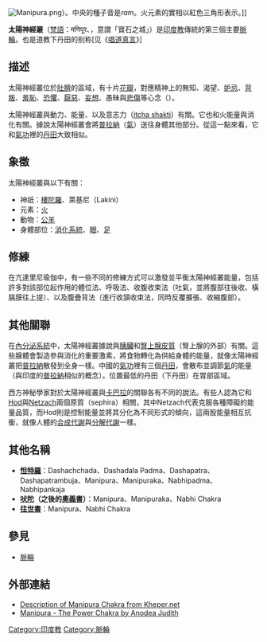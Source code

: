 [[File:Manipura.png|frame]]）。中央的種子音是''ram''。火元素的實相以紅色三角形表示。]]

'''太陽神經叢'''（[[梵語|梵語]]：मणिपूर、{{IAST|Maṇipūra}}，意謂「寶石之城」）是[[印度教|印度教]]傳統的第三個主要[[脈輪|脈輪]]。也是道教下丹田的别称[见《[[唱道真言|唱道真言]]》]

== 描述 ==
太陽神經叢位於[[肚臍|肚臍]]的區域，有十片[[花瓣_(脈輪)|花瓣]]，對應精神上的無知、渴望、[[妒忌|妒忌]]、[[背叛|背叛]]、[[羞恥|羞恥]]、[[恐懼|恐懼]]、[[厭惡|厭惡]]、[[妄想|妄想]]、愚昧與[[悲傷|悲傷]]等心念（{{link-en|vritti|vritti}}）。

太陽神經叢與動力、能量、以及意志力（[[夏克提|itcha shakti]]）有關。它也和火能量與消化有關。據說太陽神經叢會將[[普拉納|普拉納]]（[[氣_(印度醫學)|氣]]）送往身體其他部分。從這一點來看，它和[[氣功|氣功]]裡的[[丹田|丹田]]大致相似。

== 象徵 ==
太陽神經叢與以下有關：
* 神祇：[[樓陀羅|樓陀羅]]、萊基尼（Lakini）
* 元素：[[火|火]]
* 動物：[[羊|公羊]]
* 身體部位：[[消化系統|消化系統]]、[[眼|眼]]、[[腳|足]]

== 修練 ==
在亢達里尼瑜伽中，有一些不同的修練方式可以激發並平衡太陽神經叢能量，包括許多對該部位起作用的體位法、呼吸法、收腹收束法（吐氣，並將腹部往後收、橫膈膜往上提）、以及腹疊背法（進行收頷收束法，同時反覆擴張、收縮腹部）。

== 其他關聯 ==
在[[內分泌系統|內分泌系統]]中，太陽神經叢據說與[[胰臟|胰臟]]和[[腎上腺皮質|腎上腺皮質]]（腎上腺的外部）有關。這些腺體會製造參與消化的重要激素，將食物轉化為供給身體的能量，就像太陽神經叢把[[普拉納|普拉納]]散發到全身一樣。中國的[[氣功|氣功]]裡有三個[[丹田|丹田]]，會散布並調節[[氣|氣]]的能量（與印度的[[普拉納|普拉納]]相似的概念）。位置最低的丹田（下丹田）在胃部區域。

西方神秘學家對於太陽神經叢與[[卡巴拉|卡巴拉]]的關聯各有不同的說法。有些人認為它和[[Hod|Hod]]與[[Netzach|Netzach]]兩個原質（sephira）相關，其中Netzach代表克服各種障礙的能量品質，而Hod則是控制能量並將其分化為不同形式的傾向，這兩股能量相互抗衡，就像人體的[[同化作用|合成代謝]]與[[異化作用|分解代謝]]一樣。

== 其他名稱 ==
* '''[[怛特羅|怛特羅]]'''：Dashachchada、Dashadala Padma、Dashapatra、Dashapatrambuja、Manipura、Manipuraka、Nabhipadma、Nabhipankaja
* '''[[吠陀|吠陀]]（之後的[[奧義書|奧義書]]）'''：Manipura、Manipuraka、Nabhi Chakra
* '''[[往世書|往世書]]'''：Manipura、Nabhi Chakra

== 參見 ==
* [[脈輪|脈輪]]

== 外部連結 ==
* [http://www.kheper.net/topics/chakras/Manipura.htm Description of Manipura Chakra from Kheper.net]{{Wayback|url=http://www.kheper.net/topics/chakras/Manipura.htm |date=20081225193210 }}
* [http://www.llewellynencyclopedia.com/article/254 Manipura - The Power Chakra by Anodea Judith]{{Wayback|url=http://www.llewellynencyclopedia.com/article/254 |date=20081212151517 }}
{{DEFAULTSORT:Manipura}}
[[Category:印度教|Category:印度教]]
[[Category:脈輪|Category:脈輪]]